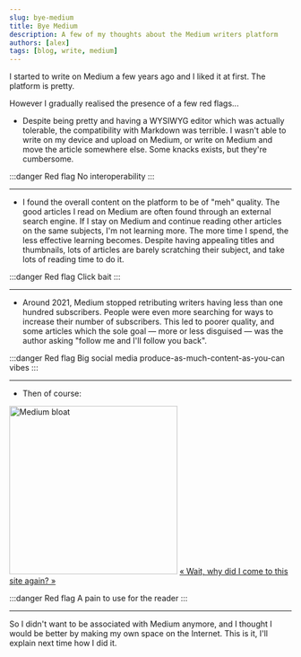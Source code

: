```yaml
---
slug: bye-medium
title: Bye Medium
description: A few of my thoughts about the Medium writers platform
authors: [alex]
tags: [blog, write, medium]
---
```


I started to write on Medium a few years ago and I liked it at first. The platform is pretty.

However I gradually realised the presence of a few red flags...

<!--truncate-->

- Despite being pretty and having a WYSIWYG editor which was actually tolerable, the compatibility with Markdown was terrible. I wasn't able to write on my device and upload on Medium, or write on Medium and move the article somewhere else. Some knacks exists, but they're cumbersome.

:::danger Red flag
No interoperability
:::

---

- I found the overall content on the platform to be of "meh" quality. The good articles I read on Medium are often found through an external search engine. If I stay on Medium and continue reading other articles on the same subjects, I'm not learning more. The more time I spend, the less effective learning becomes. Despite having appealing titles and thumbnails, lots of articles are barely scratching their subject, and take lots of reading time to do it.

:::danger Red flag
Click bait
:::

---

- Around 2021, Medium stopped retributing writers having less than one hundred subscribers. People were even more searching for ways to increase their number of subscribers. This led to poorer quality, and some articles which the sole goal — more or less disguised — was the author asking "follow me and I'll follow you back".

:::danger Red flag
Big social media produce-as-much-content-as-you-can vibes
:::

---

- Then of course:


<Image src={mediumBloat} alt="Medium bloat" width="300px" withFrame>
	<a href="https://twitter.com/slicknet/status/1097584328962240512">
		« Wait, why did I come to this site again? »
	</a>
</Image>

:::danger Red flag
A pain to use for the reader
:::

---

So I didn't want to be associated with Medium anymore, and I thought I would be better by making my own space on the Internet. This is it, I'll explain next time how I did it.
